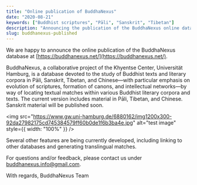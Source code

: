 ```yaml
---
title: "Online publication of BuddhaNexus"
date: "2020-08-21"
keywords: ["Buddhist scriptures", "Pāli", "Sanskrit", "Tibetan"]
description: "Announcing the publication of the BuddhaNexus online database"
slug: buddhanexus-published
---
```


We are happy to announce the online publication of the BuddhaNexus database at [https://buddhanexus.net/](https://buddhanexus.net/).

BuddhaNexus, a collaborative project of the Khyentse Center, Universität Hamburg, is a database devoted to the study of Buddhist texts and literary corpora in Pāli, Sanskrit, Tibetan, and Chinese—with particular emphasis on evolution of scriptures, formation of canons, and intellectual networks—by way of locating textual matches within various Buddhist literary corpora and texts. The current version includes material in Pāli, Tibetan, and Chinese. Sanskrit material will be published soon.

<img
  src="https://www.gw.uni-hamburg.de/6880162/img1200x300-92da27982175cd745384579ff60b0de1f6b3ba4e.jpg"
  alt="test image"
  style={{ width: "100%" }}
/>

Several other features are being currently developed, including linking to other databases and generating translingual matches.

For questions and/or feedback, please contact us under [buddhanexus.info@gmail.com](mailto:buddhanexus.info@gmail.com).

With regards,
BuddhaNexus Team
